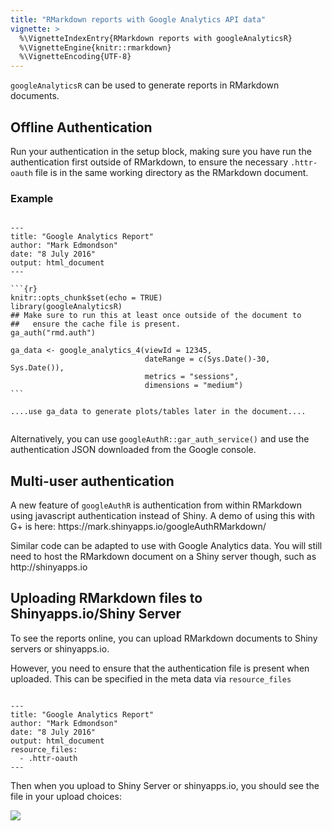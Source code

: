 ```yaml
---
title: "RMarkdown reports with Google Analytics API data"
vignette: >
  %\VignetteIndexEntry{RMarkdown reports with googleAnalyticsR}
  %\VignetteEngine{knitr::rmarkdown}
  %\VignetteEncoding{UTF-8}
---
```


`googleAnalyticsR` can be used to generate reports in RMarkdown documents.

## Offline Authentication

Run your authentication in the setup block, making sure you have run the authentication first outside of RMarkdown, to ensure the necessary `.httr-oauth` file is in the same working directory as the RMarkdown document.

### Example

<pre class="markdown"><code>
---
title: "Google Analytics Report"
author: "Mark Edmondson"
date: "8 July 2016"
output: html_document
---

&#96;&#96;&#96;{r}
knitr::opts_chunk$set(echo = TRUE)
library(googleAnalyticsR)
## Make sure to run this at least once outside of the document to
##   ensure the cache file is present. 
ga_auth("rmd.auth")

ga_data <- google_analytics_4(viewId = 12345, 
                              dateRange = c(Sys.Date()-30, Sys.Date()), 
                              metrics = "sessions",
                              dimensions = "medium")
&#96;&#96;&#96;

....use ga_data to generate plots/tables later in the document....

</code></pre>

Alternatively, you can use `googleAuthR::gar_auth_service()` and use the authentication JSON downloaded from the Google console.

## Multi-user authentication

A new feature of `googleAuthR` is authentication from within RMarkdown using javascript authentication instead of Shiny.  A demo of using this with G+ is here: 
https://mark.shinyapps.io/googleAuthRMarkdown/

Similar code can be adapted to use with Google Analytics data.  You will still need to host the RMarkdown document on a Shiny server though, such as http://shinyapps.io

## Uploading RMarkdown files to Shinyapps.io/Shiny Server

To see the reports online, you can upload RMarkdown documents to Shiny servers or shinyapps.io.  

However, you need to ensure that the authentication file is present when uploaded.  This can be specified in the meta data via `resource_files`

<pre class="markdown"><code>
---
title: "Google Analytics Report"
author: "Mark Edmondson"
date: "8 July 2016"
output: html_document
resource_files:
  - .httr-oauth
---
</code></pre>

Then when you upload to Shiny Server or shinyapps.io, you should see the file in your upload choices:

![](auth_token_markdown.png)

